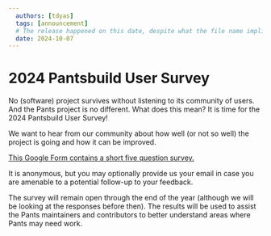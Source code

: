 ```yaml
---
  authors: [tdyas]
  tags: [announcement]
  # The release happened on this date, despite what the file name implies (which is when this post was authored)
  date: 2024-10-07
---
```


# 2024 Pantsbuild User Survey

No (software) project survives without listening to its community of users. And the Pants project is no different. What does this mean? It is time for the 2024 Pantsbuild User Survey!

We want to hear from our community about how well (or not so well) the project is going and how it can be improved.

[This Google Form contains a short five question survey.](https://forms.gle/eo7Y4DuxurjaMSZn6)

<!-- truncate -->

It is anonymous, but you may optionally provide us your email in case you are amenable to a potential follow-up to your feedback.

The survey will remain open through the end of the year (although we will be looking at the responses before then). The results will be used to assist the Pants maintainers and contributors to better understand areas where Pants may need work.
